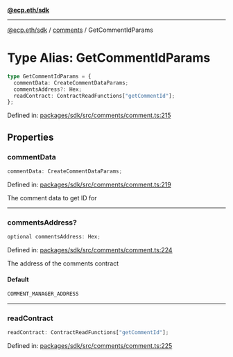 [**@ecp.eth/sdk**](../../index.mdx)

***

[@ecp.eth/sdk](/sdk-reference/index.mdx) / [comments](/sdk-reference/comments/index.mdx) / GetCommentIdParams

# Type Alias: GetCommentIdParams

```ts
type GetCommentIdParams = {
  commentData: CreateCommentDataParams;
  commentsAddress?: Hex;
  readContract: ContractReadFunctions["getCommentId"];
};
```

Defined in: [packages/sdk/src/comments/comment.ts:215](https://github.com/ecp-eth/comments-monorepo/blob/main/packages/sdk/src/comments/comment.ts#L215)

## Properties

### commentData

```ts
commentData: CreateCommentDataParams;
```

Defined in: [packages/sdk/src/comments/comment.ts:219](https://github.com/ecp-eth/comments-monorepo/blob/main/packages/sdk/src/comments/comment.ts#L219)

The comment data to get ID for

***

### commentsAddress?

```ts
optional commentsAddress: Hex;
```

Defined in: [packages/sdk/src/comments/comment.ts:224](https://github.com/ecp-eth/comments-monorepo/blob/main/packages/sdk/src/comments/comment.ts#L224)

The address of the comments contract

#### Default

```ts
COMMENT_MANAGER_ADDRESS
```

***

### readContract

```ts
readContract: ContractReadFunctions["getCommentId"];
```

Defined in: [packages/sdk/src/comments/comment.ts:225](https://github.com/ecp-eth/comments-monorepo/blob/main/packages/sdk/src/comments/comment.ts#L225)
